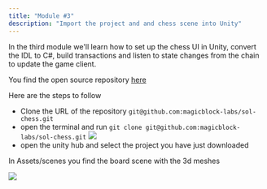 ```yaml
---
title: "Module #3"
description: "Import the project and and chess scene into Unity"
---
```


In the third module we'll learn how to set up the chess UI in Unity, convert the IDL to C#, build transactions and listen to state changes from the chain to update the game client.

You find the open source repository [here](https://github.com/magicblock-labs/sol-chess)

Here are the steps to follow

- Clone the URL of the repository `git@github.com:magicblock-labs/sol-chess.git`
- open the terminal and run `git clone git@github.com:magicblock-labs/sol-chess.git`
  <img class="w-full h-auto max-w-5xl" src="/images/git_clone.png" />
- open the unity hub and select the project you have just downloaded

In Assets/scenes you find the board scene with the 3d meshes

<img class="w-full h-auto max-w-5xl" src="/images/chess_scene.png" />
